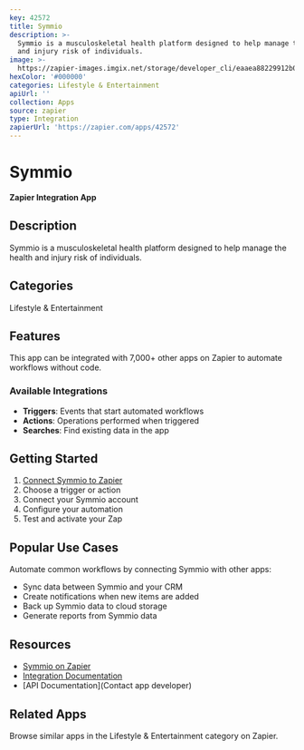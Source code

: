 ```yaml
---
key: 42572
title: Symmio
description: >-
  Symmio is a musculoskeletal health platform designed to help manage the health
  and injury risk of individuals.
image: >-
  https://zapier-images.imgix.net/storage/developer_cli/eaaea88229912b0792224e0aeb9af558.png?auto=format%2Ccompress&ixlib=python-3.0.0&q=50
hexColor: '#000000'
categories: Lifestyle & Entertainment
apiUrl: ''
collection: Apps
source: zapier
type: Integration
zapierUrl: 'https://zapier.com/apps/42572'
---
```

# Symmio

**Zapier Integration App**

## Description

Symmio is a musculoskeletal health platform designed to help manage the health and injury risk of individuals.

## Categories

Lifestyle & Entertainment

## Features

This app can be integrated with 7,000+ other apps on Zapier to automate workflows without code.

### Available Integrations

- **Triggers**: Events that start automated workflows
- **Actions**: Operations performed when triggered
- **Searches**: Find existing data in the app

## Getting Started

1. [Connect Symmio to Zapier](https://zapier.com/apps/42572)
2. Choose a trigger or action
3. Connect your Symmio account
4. Configure your automation
5. Test and activate your Zap

## Popular Use Cases

Automate common workflows by connecting Symmio with other apps:

- Sync data between Symmio and your CRM
- Create notifications when new items are added
- Back up Symmio data to cloud storage
- Generate reports from Symmio data

## Resources

- [Symmio on Zapier](https://zapier.com/apps/42572)
- [Integration Documentation](https://zapier.com/apps/42572/integrations)
- [API Documentation](Contact app developer)

## Related Apps

Browse similar apps in the Lifestyle & Entertainment category on Zapier.
